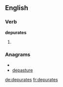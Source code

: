 ==English==

===Verb===
'''depurates'''

# {{third-person singular of|[[depurate]]}}

===Anagrams===
* {{alphagram|adeeprstu}}
* [[depasture#English|depasture]]

[[de:depurates]]
[[fr:depurates]]